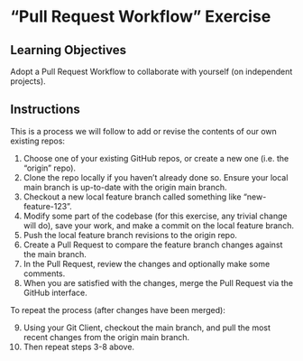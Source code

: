 # "Pull Request Workflow" Exercise

## Learning Objectives

Adopt a Pull Request Workflow to collaborate with yourself (on independent projects).

## Instructions

This is a process we will follow to add or revise the contents of our own existing repos:

  1. Choose one of your existing GitHub repos, or create a new one (i.e. the "origin" repo).
  2. Clone the repo locally if you haven't already done so. Ensure your local main branch is up-to-date with the origin main branch.
  3. Checkout a new local feature branch called something like "new-feature-123".
  4. Modify some part of the codebase (for this exercise, any trivial change will do), save your work, and make a commit on the local feature branch.
  5. Push the local feature branch revisions to the origin repo.
  6. Create a Pull Request to compare the feature branch changes against the main branch.
  7. In the Pull Request, review the changes and optionally make some comments.
  8. When you are satisfied with the changes, merge the Pull Request via the GitHub interface.

To repeat the process (after changes have been merged):

  9.  Using your Git Client, checkout the main branch, and pull the most recent changes from the origin main branch.
  10. Then repeat steps 3-8 above.

